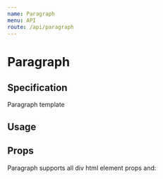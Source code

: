 ```yaml
---
name: Paragraph
menu: API
route: /api/paragraph
---
```



# Paragraph

## Specification

Paragraph template

## Usage

<Playground>
  <Paragraph />
</Playground>

## Props

Paragraph supports all div html element props and:

<Props of={Paragraph} />

